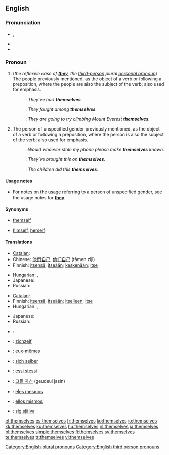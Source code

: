 ==English==

{{rank|power|mother|often|266|themselves|half|certain|sent}}

===Pronunciation===
{{English reflexive pronouns}}
* {{IPA|/ðɛmˈsɛlvz/}}, {{SAMPA|/DEm"sElvz/}}
* {{audio|en-us-themselves.ogg|Audio (US)}}
* {{hyphenation|them|selves}}

===Pronoun===
{{en-pron|desc=personal pronoun}}

# (''the reflexive case of '''[[they]]''', the [[third-person]] plural [[personal pronoun]]'') The people previously mentioned, as the object of a verb or following a preposition, where the people are also the subject of the verb; also used for emphasis.
#: {{italbrac|reflexively}}: ''They’ve hurt '''themselves'''.''
#: {{italbrac|after a preposition}}: ''They fought among '''themselves'''.''
#: {{italbrac|for emphasis}}: ''They are going to try climbing Mount Everest '''themselves'''.''
# The person of unspecified gender previously mentioned, as the object of a verb or following a preposition, where the person is also the subject of the verb; also used for emphasis.
#: {{italbrac|reflexively}}: ''Would whoever stole my phone please make '''themselves''' known.''
#: {{italbrac|after a preposition}}: ''They’ve brought this on '''themselves'''.''
#: {{italbrac|for emphasis}}: ''The children did this '''themselves'''.''

====Usage notes====
* For notes on the usage referring to a person of unspecified gender, see the usage notes for '''[[they]]'''.

====Synonyms====
* {{sense|non-gender-specific, singular}} [[themself]]
* {{sense|gender-specific, singular}} [[himself]], [[herself]]

====Translations====
{{trans-top|the reflexive case of they, the third-person plural personal pronoun}}
* [[Catalan]]: {{t|ca|es}}
* Chinese: [[他們自己]], [[他们自己]] (tāmen zìjǐ)
* Finnish: [[itse|itsensä]], [[itse|itseään]]; [[keskenään]]; [[itse]]
{{trans-mid}}
* Hungarian: {{t-|hu|maguk}}, {{t|hu|magukat}}
* Japanese: {{t|ja|彼ら自身|tr=karera-jishin|sc=Jpan}}
* Russian: {{t+|ru|себя|tr=s'eb'á|sc=Cyrl}}
{{trans-bottom}}

{{trans-top|the persons of unspecified gender previously mentioned, as the object of a verb or following a preposition}}
* [[Catalan]]: {{t-|ca|mateix|alt=mateixos}}
* Finnish: [[itse|itsensä]], [[itse|itseään]]; [[itse|itselleen]]; [[itse]]
* Hungarian: {{t|hu|önmaguk}}, {{t|hu|önmagukat}}
{{trans-mid}}
* Japanese: {{t|ja|彼ら自身|tr=karera-jishin|sc=Jpan}}
* Russian: {{t+|ru|себя|tr=s'eb'á|sc=Cyrl}}
{{trans-bottom}}

{{checktrans-top}}
* {{ttbc|Arabic}}: {{Arab|[[انفسهم]]}} {{unicode|(anfúsahum)}}
* {{ttbc|Dutch}}: [[zichzelf]]
* {{ttbc|French}}: [[eux-mêmes]]
* {{ttbc|German}}: [[sich selber]]
{{checktrans-mid}}
* {{ttbc|Italian}}: [[essi stessi]]
* {{ttbc|Korean}}: [[그들 자신]] (geudeul jasin)
* {{ttbc|Portuguese}}: [[eles mesmos]]
* {{ttbc|Spanish}}: [[ellos mismos]]
* {{ttbc|Swedish}}: [[sig själva]]
{{checktrans-bottom}}

[[Category:English plural pronouns]]
[[Category:English third person pronouns]]

[[et:themselves]]
[[es:themselves]]
[[fr:themselves]]
[[ko:themselves]]
[[io:themselves]]
[[kk:themselves]]
[[ku:themselves]]
[[hu:themselves]]
[[nl:themselves]]
[[ja:themselves]]
[[pl:themselves]]
[[simple:themselves]]
[[fi:themselves]]
[[sv:themselves]]
[[te:themselves]]
[[tr:themselves]]
[[vi:themselves]]